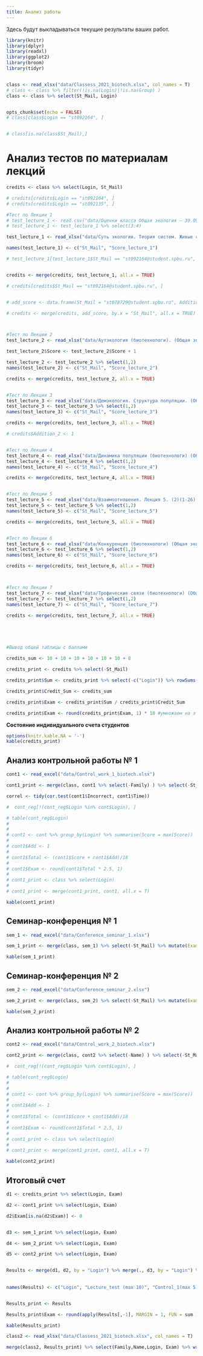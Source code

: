 ```yaml
---
title: Анализ работы
---
```


Здесь будут выкладываться текущие результаты ваших работ.




```r
library(knitr)
library(dplyr)
library(readxl)
library(ggplot2)
library(broom)
library(tidyr)


class <- read_xlsx("data/Classess_2021_biotech.xlsx", col_names = T)
# class <- class %>% filter(!is.na(Login)|!is.na(Group) )
class <- class %>% select(St_Mail, Login)


opts_chunk$set(echo = FALSE)
# class[class$Login == "st092164", ]


# class[is.na(class$St_Mail),]
```



# **Анализ тестов по материалам лекций**

```r

credits <- class %>% select(Login, St_Mail)

# credits[credits$Login == "st092164", ]
# credits[credits$Login == "st092135", ]

#Тест по Лекции 1
# test_lecture_1 <- read.csv("data/Оценки класса Общая экология — 30.09.2020, 8-08.csv")
# test_lecture_1 <- test_lecture_1 %>% select(3:4)

test_lecture_1 <- read_xlsx("data/Суть экологии. Теория систем. Живые системы.  (Общая экология для Биотехнологов)(1-28).xlsx")

names(test_lecture_1) <- c("St_Mail", "Score_lecture_1")

# test_lecture_1[test_lecture_1$St_Mail == "st092164@student.spbu.ru", ]


credits <- merge(credits, test_lecture_1, all.x = TRUE)

# credits[credits$St_Mail == "st092164@student.spbu.ru", ]


# add_score <- data.frame(St_Mail = "st078729@student.spbu.ru", Addition = 1)

# credits <- merge(credits, add_score, by.x = "St_Mail", all.x = TRUE)



#Тест по Лекции 2
test_lecture_2 <- read_xlsx("data/Аутэкология (биотехнологи). (Общая экология для Биотехнологов)(1-26).xlsx")

test_lecture_2$Score <- test_lecture_2$Score + 1 

test_lecture_2 <- test_lecture_2 %>% select(1,2)
names(test_lecture_2) <- c("St_Mail", "Score_lecture_2")

credits <- merge(credits, test_lecture_2, all.x = TRUE)


#Тест по Лекции 3
test_lecture_3 <- read_xlsx("data/Демэкология. Структура популяции. (Общая экология для Биотехнологов)(1-26).xlsx")
test_lecture_3 <- test_lecture_3 %>% select(1,2)
names(test_lecture_3) <- c("St_Mail", "Score_lecture_3")

credits <- merge(credits, test_lecture_3, all.x = TRUE)

# credits$Addition_2 <- 1


#Тест по Лекции 4
test_lecture_4 <- read_xlsx("data/Динамика популяции (биотехнологи) (Общая экология для Биотехнологов)(1-27).xlsx")
test_lecture_4 <- test_lecture_4 %>% select(1,2)
names(test_lecture_4) <- c("St_Mail", "Score_lecture_4")

credits <- merge(credits, test_lecture_4, all.x = TRUE)


#Тест по Лекции 5
test_lecture_5 <- read_xlsx("data/Взаимоотношения. Лекция 5. (2)(1-26).xlsx")
test_lecture_5 <- test_lecture_5 %>% select(1,2)
names(test_lecture_5) <- c("St_Mail", "Score_lecture_5")

credits <- merge(credits, test_lecture_5, all.x = TRUE)


#Тест по Лекции 6
test_lecture_6 <- read_xlsx("data/Конкуренция (биотехнологи) (Общая экология для Биотехнологов)(1-24).xlsx")
test_lecture_6 <- test_lecture_6 %>% select(1,2)
names(test_lecture_6) <- c("St_Mail", "Score_lecture_6")

credits <- merge(credits, test_lecture_6, all.x = TRUE)



#Тест по Лекции 7
test_lecture_7 <- read_xlsx("data/Трофические связи (биотехнологи) (Общая экология для Биотехнологов)(1-27).xlsx")
test_lecture_7 <- test_lecture_7 %>% select(1,2)
names(test_lecture_7) <- c("St_Mail", "Score_lecture_7")

credits <- merge(credits, test_lecture_7, all.x = TRUE)





#Вывод общей таблицы с баллами

credits_sum <- 10 + 10 + 10 + 10 + 10 + 10 + 8

credits_print <- credits %>% select(-St_Mail) 

credits_print$Sum <- credits_print %>% select(-c("Login")) %>% rowSums(na.rm=TRUE)

credits_print$Credit_Sum <- credits_sum

credits_print$Exam <- credits_print$Sum / credits_print$Credit_Sum

credits_print$Exam <- round(credits_print$Exam, 1) * 10 #умножаем на это число, так как от каждой из 8 лекций приходит 10/8 финальной оценки


```

**Состояние индивидуального счета студентов**

```r

options(knitr.kable.NA = '-')
kable(credits_print)

```








<!-- <!-- **Внимание**    --> 
<!-- <!-- В графе *"Proportion_of_final"* Публикуется текущее количество набранных баллов, которое войдет в финальную оценку. Однако, эта величина будет изменяться, так как общее количество баллов, которое приводится в графе *"Credit_Sum"*, тоже будет изменяться по мере открытия новых заданий.  --> 

<!-- Следите за текущим счетом и если что-то не так, то пишите. -->


<!-- <br> -->
<!-- <br> -->

<!-- # **Анализ отчетов по самостоятельной работе № 1** -->


<!-- ```{r,  echo=FALSE, message=FALSE, warning=FALSE} -->

<!-- hw1 <- read.csv("data/Самостоятельная работа №1 Основные вопросы.csv", header = T) -->
<!-- hw1 <- hw1[1:2] -->
<!-- names(hw1)[2] <- "Login" -->

<!-- hw1 <- hw1 %>% group_by(Login) %>% summarise(Score = max(Score)) -->

<!-- add_hw1 <- read.csv("data/Самостоятельная работа №1 Дополнительный вопрос.csv", header = T) -->
<!-- names(add_hw1) <- c("Login", "add_score") -->

<!-- add_hw1 <- add_hw1 %>% group_by(Login) %>% summarise(add_score = max(add_score)) -->

<!-- # hw1[!(hw1$Login %in% add_hw1$Login), ] -->


<!-- hw1_score <- class %>% select(Login, Group) -->

<!-- hw1_score <- merge(hw1_score, hw1, all.x = T) -->

<!-- hw1_score <- merge(hw1_score, add_hw1, all.x = T) -->

<!-- hw1_score$Sum <- hw1_score %>% select(Score, add_score) %>% rowSums(., na.rm = T) -->

<!-- hw1_score$Total <- hw1_score$Sum/30 -->

<!-- hw1_score$Exam <- round(hw1_score$Total * 1, 1) -->

<!-- hw1_score_print <- hw1_score %>% select(Login, Score, add_score, Sum, Exam) -->

<!-- kable(hw1_score_print, col.names = c("Login", "Основные вопросы", "Доп. вопр. 1", "Сумма",  "% от экзаменационной оценки")) -->

<!-- ``` -->

<!-- <br> -->
<!-- <br> -->


<!-- # **Анализ отчетов по самостоятельной работе № 2** -->



<!-- ```{r,  echo=FALSE, message=FALSE, warning=FALSE} -->

<!-- hw2 <- read_excel("data/Репродукция и жизненные циклы организмов (Основные вопросы).xlsx") -->


<!-- add_hw2 <- read_excel("data/Репродукция и жизненные циклы организмов (Дополнительный вопрос)_оценено_2.xlsx") -->
<!-- add_hw2 <-  add_hw2 %>% select(-Timestamp) -->

<!-- names(add_hw2) <- c("Login", "add_score_2", "add_score_3") -->


<!-- hw2_score <- merge(hw2, add_hw2, all.x = T) -->

<!-- hw2_score <- hw2_score %>% group_by(Login) %>% summarise(Score = max(Score), Add_1 = max(Add_1), add_score_2 = max(add_score_2), add_score_3 = max(add_score_3) ) -->

<!-- hw2_score$Sum <- hw2_score %>% select(Score, Add_1, add_score_2, add_score_3) %>% rowSums(na.rm = T) -->

<!-- hw2_score$Total <- hw2_score$Sum / 15  -->


<!-- hw2_score$Exam <- round(hw2_score$Total, 1)   -->



<!-- hw2_score_print <- hw2_score  -->

<!-- kable(hw2_score_print, col.names = c("Login", "Основные вопросы", "Доп. вопр. 1", "Доп. вопр. 2", "Баллы за придуманные вопросы", "Сумма", "Доля от максимума", "% от экзаменационной оценки")) -->


<!-- ``` -->


<!-- **Господа!** Все большие молодцы, но не могу удержаться от замечания. --> 

<!-- В научном аду за **плагиат**  в костер кладут ОЧЕНЬ большое бревно!  --> 

<!-- <!-- К сожалению, при проверке СР-2 было обнаружено несколько практически идентичных ответов за дополнительный вопрос №2. Мы поставили одинаковые оценки за этот вопрос всем, кто прислал идентичные ответы, поскольку мы не хотели выяснять, кто истинный автор. **НО, пожалуйста, больше так не делайте!**  -->

<!-- <br> -->
<!-- <br> -->


<!-- # **Анализ отчетов по самостоятельной работе № 3** -->



<!-- ```{r,  echo=FALSE, message=FALSE, warning=FALSE} -->

<!-- hw3 <- read_excel("data/Самостоятельная работа № 3.xlsx", na = "NA") -->


<!-- names(hw3) <- c("Score", "Login") -->


<!-- hw3_score <- hw3 %>% group_by(Login) %>% summarise(Score = max(Score)) -->

<!-- hw3_score$Sum <- hw3_score %>% select(Score) %>% rowSums(na.rm = T) -->

<!-- hw3_score$Total <- hw3_score$Sum / 40  -->


<!-- hw3_score$Exam <- round(hw3_score$Total, 1)   -->

<!-- hw3_score <- hw3_score[!is.na(hw3_score$Login), ] -->


<!-- hw3_score_print <- merge(class[, "Login"], hw3_score, all.x = TRUE )  -->

<!-- kable(hw3_score_print, col.names = c("Login", "Основные вопросы", "Сумма", "Доля от максимума", "% от экзаменационной оценки")) -->


<!-- ``` -->


<!-- **Господа!** Приношу извинения за задержку с публикацией оценок. Напоминаю, что баллы за эту работу дополнительные (те, кто работу не сделал, ничего не потерял... но и не приобрел:). Поскольку в результате высвободился 1%, он уходит в оценку за работы по тестам по материалам лекций (то есть вес этой оценки удваивается). -->



<!-- <br> -->
<!-- <br> -->


## **Анализ контрольной работы № 1**

```r

cont1 <- read_excel("data/Control_work_1_biotech.xlsx")

cont1_print <- merge(class, cont1 %>% select(-Family) ) %>% select(-St_Mail) %>% mutate(Exam = Correct / 45 *5)

correl <- tidy(cor.test(cont1$Incorrect, cont1$Time))

#  cont_reg[!(cont_reg$Login %in% cont$Login), ]

# table(cont_reg$Login)
# 
# 
# cont1 <- cont %>% group_by(Login) %>% summarise(Score = max(Score))
# 
# cont1$Add <- 1
# 
# cont1$Total <- (cont1$Score + cont1$Add)/18
# 
# cont1$Exam <- round(cont1$Total * 2.5, 1)
# 
# cont1_print <- class %>% select(Login)
# 
# cont1_print <- merge(cont1_print, cont1, all.x = T)

kable(cont1_print)

```



## **Семинар-конференция № 1**


```r

sem_1 <- read_excel("data/Conference_seminar_1.xlsx")

sem_1_print <- merge(class, sem_1) %>% select(-St_Mail) %>% mutate(Exam = Presentation + Presence + Speech + Bonus)

```

```r
kable(sem_1_print)


```




## **Семинар-конференция № 2**


```r

sem_2 <- read_excel("data/Conference_seminar_2.xlsx")

sem_2_print <- merge(class, sem_2) %>% select(-St_Mail) %>% mutate(Exam = Presentation + Presence + Speech + Bonus)

```

```r
kable(sem_2_print)

```



## **Анализ контрольной работы № 2**

```r

cont2 <- read_excel("data/Control_work_2_biotech.xlsx")

cont2_print <- merge(class, cont2 %>% select(-Name) ) %>% select(-St_Mail) %>% mutate(Exam = round((Correct - Incorrect) / 54 *5, 3))

#  cont_reg[!(cont_reg$Login %in% cont$Login), ]

# table(cont_reg$Login)
# 
# 
# cont1 <- cont %>% group_by(Login) %>% summarise(Score = max(Score))
# 
# cont1$Add <- 1
# 
# cont1$Total <- (cont1$Score + cont1$Add)/18
# 
# cont1$Exam <- round(cont1$Total * 2.5, 1)
# 
# cont1_print <- class %>% select(Login)
# 
# cont1_print <- merge(cont1_print, cont1, all.x = T)

kable(cont2_print)

```



## **Итоговый счет**

```r

d1 <- credits_print %>% select(Login, Exam) 

d2 <- cont1_print %>% select(Login, Exam) 

d2$Exam[is.na(d2$Exam)] <- 0


d3 <- sem_1_print %>% select(Login, Exam) 

d4 <- sem_2_print %>% select(Login, Exam) 

d5 <- cont2_print %>% select(Login, Exam)


Results <- merge(d1, d2, by = "Login") %>% merge(., d3, by = "Login") %>% merge(., d4, by = "Login") %>%  merge(., d5, by = "Login") 
 
 
names(Results) <- c("Login", "Lecture_test (max 10)", "Control_1(max 5)", "Seminar_1 (max 5)", "Seminar_2 (max 5)", "Control_2 (max 5)")


Results_print <- Results

Results_print$Exam <- round(apply(Results[,-1], MARGIN = 1, FUN = sum ), 1) 


```

```r
kable(Results_print)
```


```r
class2 <- read_xlsx("data/Classess_2021_biotech.xlsx", col_names = T)

merge(class2, Results_print) %>% select(Family,Name,Login, Exam) %>% write.csv(.,"before_exam_2021_biotech.csv")
```

<!-- ## **Анализ контрольной работы № 2** -->

<!-- ```{r,  echo=FALSE, message=FALSE, warning=FALSE} -->
<!-- #  -->
<!-- # cont_reg2 <- read_excel("data/Регистрационная форма для выполнения контрольной работы № 1 (Responses).xlsx") -->

<!-- cont <- read_excel("data/Контрольная работа №2 (Responses).xlsx") -->

<!-- # cont_reg[!(cont_reg$Login %in% cont$Login), ] -->

<!-- # table(cont_reg$Login) -->


<!-- cont2 <- cont %>% group_by(Login) %>% summarise(Score = max(Score)) -->


<!-- # cont2$Add <- 0 -->

<!-- cont2$Total <- (cont2$Score)/18 -->

<!-- cont2$Exam <- round(cont2$Total * 2.5, 1)   -->

<!-- cont2_print <- class %>% select(Login) -->

<!-- cont2_print <- merge(cont2_print, cont2, all.x = T) -->

<!-- kable(cont2_print) -->

<!-- ``` -->



<!-- ## **Частотное распределение результатов** -->


<!-- ```{r,  echo=FALSE, message=FALSE, warning=FALSE} -->
<!-- library(ggplot2) -->
<!-- library(patchwork) -->

<!-- Pl_lect <- ggplot(credits_print, aes(x = Exam)) + stat_count(geom = "col") + labs(x = "% от экзаменационной оценки") + ggtitle("Тесты по материалам лекций")+xlim(0, 1) -->

<!-- Pl_hw1 <- ggplot(hw1_score, aes(x = Exam)) + stat_count(geom = "col") + labs(x = "% от экзаменационной оценки") + ggtitle("Самостоятельная работа №1")+xlim(0, 1) -->


<!-- Pl_cw1 <- ggplot(cont1, aes(x = Exam)) + stat_count(geom = "col") + labs(x = "% от экзаменационной оценки") + ggtitle("Контрольная работа №1")+xlim(0, 2.5) -->

<!-- Pl_hw2 <- ggplot(hw2_score, aes(x = Exam)) + stat_count(geom = "col") + labs(x = "% от экзаменационной оценки") + ggtitle("Самостоятельная работа №2")+xlim(0, 1) -->

<!-- Pl_hw3 <- ggplot(hw3_score, aes(x = Exam)) + stat_count(geom = "col") + labs(x = "% от экзаменационной оценки") + ggtitle("Самостоятельная работа №3")+xlim(0, 1) -->

<!-- Pl_cw2 <- ggplot(cont2, aes(x = Exam)) + stat_count(geom = "col") + labs(x = "% от экзаменационной оценки") + ggtitle("Контрольная работа №2") + xlim(0, 2.5) -->

<!-- (Pl_lect + Pl_hw1 + Pl_hw2 )/(Pl_hw3 + Pl_cw1 + Pl_cw2 ) -->

<!-- ``` -->


<!-- ## **Результаты семинаров** -->

<!-- **Внимание!** -->

<!-- ```{r} -->
<!-- seminars <- read.csv("data/Семинары по общей экологии - Sheet1.csv", header = TRUE) -->
<!-- Groups <- seminars %>% select(c(Group)) -->

<!-- seminars <- seminars %>% select(-c(Family, Name, Group)) -->

<!-- seminars$Sum <- rowSums(seminars[, 2:9], na.rm = T) -->


<!-- seminars$Exam <- seminars$Sum * 3 -->

<!-- Groups$Exam <-seminars$Exam  -->
<!-- ``` -->


<!-- ```{r} -->
<!-- kable(seminars) -->
<!-- ``` -->

<!-- ### **"Групповой зачет"** -->

<!-- Этот график иллюстрирует общую активность группы (ну или строгость преподавателя...) -->

<!-- ```{r} -->
<!-- ggplot(Groups, aes(x = factor(Group), y = Exam)) + geom_violin() + labs(x = "Группа")  -->
<!-- ``` -->

<!-- # **Финальный счет** -->

<!-- ```{r, message=FALSE} -->

<!-- tests <- credits_print %>% select(Login, Exam)  -->

<!-- hw1 <- hw1_score_print %>% select(Login, Exam)  -->

<!-- hw2 <- hw2_score_print %>% select(Login, Exam)  -->

<!-- hw3 <- hw3_score_print %>% select(Login, Exam)  -->

<!-- cont1 <- cont1_print %>%  select(Login, Exam) -->

<!-- cont2 <- cont2_print %>%  select(Login, Exam) -->

<!-- seminars <- seminars %>%  select(Login, Exam) -->


<!-- Total <- rbind(tests, hw1, hw2, hw3, cont1, cont2, seminars) -->

<!-- Result <-Total %>% group_by(Login) %>% summarize(Total = sum(Exam, na.rm = TRUE)) -->

<!-- kable(Result) -->
<!-- ``` -->

